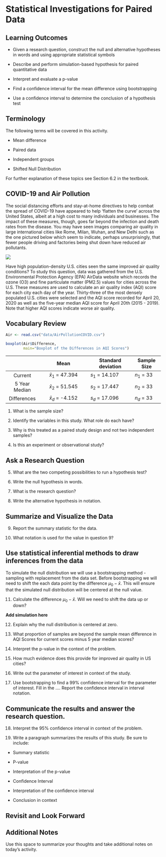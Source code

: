 # Statistical Investigations for Paired Data


## Learning Outcomes

* Given a research question, construct the null and alternative hypotheses
  in words and using appropriate statistical symbols
  
* Describe and perform simulation-based hypothesis for paired quantitative data

* Interpret and evaluate a p-value

* Find a confidence interval for the mean difference using bootstrapping

* Use a confidence interval to determine the conclusion of a hypothesis test

## Terminology
The following terms will be covered in this activity.

* Mean difference

* Paired data

* Independent groups

* Shifted Null Distribution

For further explanation of these topics see Section 6.2 in the textbook.

## COVID-19 and Air Pollution

The social distancing efforts and stay-at-home directives to help combat the spread of COVID-19 have appeared to help 'flatten the curve' across the United States, albeit at a high cost to many individuals and businesses. The impact of these measures, though, goes far beyond the infection and death rates from the disease. You may have seen images comparing air quality in large international cities like Rome, Milan, Wuhan, and New Delhi such as the one pictured below which seem to indicate, perhaps unsurprisingly, that fewer people driving and factories being shut down have reduced air pollutants. 

![](images/air_pollution.png)

Have high population-density U.S. cities seen the same improved air quality conditions? To study this question, data was gathered from the U.S. Environmental Protection Agency (EPA) AirData website which records the ozone (O3) and fine particulate matter (PM2.5) values for cities across the U.S. These measures are used to calculate an air quality index (AQI) score for each city each day of the year. Thirty-three of the most densely populated U.S. cities were selected and the AQI score recorded for April 20, 2020 as well as the five-year median AQI score for April 20th (2015 - 2019). Note that higher AQI scores indicate worse air quality.

## Vocabulary Review
```r
Air <- read.csv("data/AirPollutionCOVID.csv")
```

```r
boxplot(Air$Difference, 
        main="Boxplot of the Differences in AQI Scores")
```


|               |         Mean         | Standard deviation | Sample Size |
|:-------------:|:--------------------:|--------------------|-------------|
| Current       | $\bar{x}_1$ = 47.394 | $s_1$ = 14.107     | $n_1$ = 33  |
| 5 Year Median | $\bar{x}_2$ = 51.545 | $s_2$ = 17.447     | $n_2$ = 33  |
| Differences   | $\bar{x}_d$ = -4.152 | $s_d$ = 17.096     | $n_d$ = 33  |

1. What is the sample size? 

\vspace{0.5in}

2.  Identify the variables in this study.  What role do each have?

\vspace{1in}

3. Why is this treated as a paired study design and not two independent samples?

\vspace{1in}

4. Is this an experiment or observational study?

\vspace{0.5in}

## Ask a Research Question

5. What are the two competing possibilities to run a hypothesis test?

\vspace{1in}

6. Write the null hypothesis in words.

\vspace{1in}

7. What is the research question?

\vspace{1in}

8. Write the alternative hypothesis in notation.

\vspace{1in}


## Summarize and Visualize the Data 

9. Report the summary statistic for the data.  

\vspace{0.5in}

10. What notation is used for the value in question 9? 

\vspace{0.5in}


## Use statistical inferential methods to draw inferences from the data

To simulate the null distribution we will use a bootstrapping method - sampling with replacement from the data set.  Before bootstrapping we will need to shift the each data point by the difference $\mu_0 - \bar{x}$.  This will ensure that the simulated null distribution will be centered at the null value.  

11. Calculate the difference $\mu_0 - \bar{x}$.  Will we need to shift the data up or down?

\vspace{1in}


**Add simulation here**


12. Explain why the null distribution is centered at zero. 

\vspace{1in}

13. What proportion of samples are beyond the sample mean difference in AQI Scores for current scores minus 5 year median scores?

\vspace{1in}

14. Interpret the p-value in the context of the problem.

\vspace{1in}

15. How much evidence does this provide for improved air quality in US cities?

\vspace{1in}

16. Write out the parameter of interest in context of the study.

\vspace{1in}

17.  Use bootstrapping to find a 99% confidence interval for the parameter of interest.  Fill in the ....
Report the confidence interval in interval notation.

\vspace{1in}

## Communicate the results and answer the research question.

18. Interpret the 95% confidence interval in context of the problem.

\vspace{1in}


19.  Write a paragraph summarizes the results of this study.  Be sure to include:

* Summary statistic

* P-value

* Interpretation of the p-value

* Confidence Interval

* Interpretation of the confidence interval

* Conclusion in context

\vspace{3in}

## Revisit and Look Forward




## Additional Notes

Use this space to summarize your thoughts and take additional notes on today's activity.
